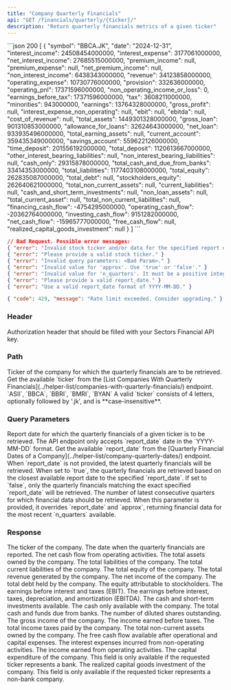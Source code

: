 ```yaml
---
title: "Company Quarterly Financials"
api: "GET /financials/quarterly/{ticker}/"
description: "Return quarterly financials metrics of a given ticker"
---
```


<ResponseExample>
```json 200
[
    {
        "symbol": "BBCA.JK",
        "date": "2024-12-31",
        "interest_income": 24508454000000,
        "interest_expense": 3177061000000,
        "net_interest_income": 27685515000000,
        "premium_income": null,
        "premium_expense": null,
        "net_premium_income": null,
        "non_interest_income": 6438343000000,
        "revenue": 34123858000000,
        "operating_expense": 10730776000000,
        "provision": 332636000000,
        "operating_pnl": 17371596000000,
        "non_operating_income_or_loss": 0,
        "earnings_before_tax": 17371596000000,
        "tax": 3608211000000,
        "minorities": 943000000,
        "earnings": 13764328000000,
        "gross_profit": null,
        "interest_expense_non_operating": null,
        "ebit": null,
        "ebitda": null,
        "cost_of_revenue": null,
        "total_assets": 1449301328000000,
        "gross_loan": 901310853000000,
        "allowance_for_loans": 32624643000000,
        "net_loan": 933935496000000,
        "total_earning_assets": null,
        "current_account": 359435349000000,
        "savings_account": 559622126000000,
        "time_deposit": 201556192000000,
        "total_deposit": 1120613667000000,
        "other_interest_bearing_liabilities": null,
        "non_interest_bearing_liabilities": null,
        "cash_only": 29315878000000,
        "total_cash_and_due_from_banks": 33414353000000,
        "total_liabilities": 1177403108000000,
        "total_equity": 262835087000000,
        "total_debt": null,
        "stockholders_equity": 262640621000000,
        "total_non_current_assets": null,
        "current_liabilities": null,
        "cash_and_short_term_investments": null,
        "non_loan_assets": null,
        "total_current_asset": null,
        "total_non_current_liabilities": null,
        "financing_cash_flow": -4754295000000,
        "operating_cash_flow": -20362764000000,
        "investing_cash_flow": 9151282000000,
        "net_cash_flow": -15965777000000,
        "free_cash_flow": null,
        "realized_capital_goods_investment": null
    }
]
```

```json 400
// Bad Request. Possible error messages:
{ "error": "Invalid stock ticker and/or data for the specified report date does not exist." }
{ "error": "Please provide a valid stock ticker." }
{ "error": "Invalid query parameters: <Bad Param>." }
{ "error": "Invalid value for 'approx'. Use 'true' or 'false'." }
{ "error": "Invalid value for 'n_quarters'. It must be a positive integer." }
{ "error": "Please provide a valid report_date." }
{ "error": "Use a valid report_date format of YYYY-MM-DD." }
```

```json 429
{ "code": 429, "message": "Rate limit exceeded. Consider upgrading." }
```

</ResponseExample>

### Header

<ParamField header="Authorization" type="string" required>
  Authorization header that should be filled with your Sectors Financial API
  key.
</ParamField>

### Path

<ParamField path="ticker" type="string" required>
  Ticker of the company for which the quarterly financials are to be retrieved.
  <AccordionGroup>
    <Accordion title="Get the available ticker">
      Get the available `ticker` from the [List Companies With Quarterly
      Financials](../helper-list/companies-with-quarterly-financials/) endpoint.
    </Accordion>
    <Accordion title="Examples of the ticker">
      `ASII`, `BBCA`, `BBRI`, `BMRI`, `BYAN`
    </Accordion>
    <Accordion title="Format">
      A valid `ticker` consists of 4 letters, optionally followed by '.jk', and
      is **case-insensitive**.
    </Accordion>
  </AccordionGroup>
</ParamField>

### Query Parameters

<ParamField query="report_date" type="string">
  Report date for which the quarterly financials of a given ticker is to be
  retrieved.
  <AccordionGroup>
    <Accordion title="Format">
      The API endpoint only accepts `report_date` date in the `YYYY-MM-DD`
      format.
    </Accordion>
    <Accordion title="Get the available report_date">
      Get the available `report_date` from the [Quarterly Financial Dates of a
      Company](../helper-list/company-quarterly-dates/) endpoint.
    </Accordion>
    <Accordion title="Default value">
      When `report_date` is not provided, the latest quarterly financials will
      be retrieved.
    </Accordion>
  </AccordionGroup>
</ParamField> <ParamField query="approx" type="boolean" default="true">
  When set to `true`, the quarterly financials are retrieved based on the
  closest available report date to the specified `report_date`. If set to
  `false`, only the quarterly financials matching the exact specified
  `report_date` will be retrieved.
</ParamField> <ParamField query="n_quarters" type="integer">
  The number of latest consecutive quarters for which financial data should be
  retrieved. When this parameter is provided, it overrides `report_date` and
  `approx`, returning financial data for the most recent `n_quarters` available.
</ParamField>

### Response

<ResponseField name="symbol" type="string">
  The ticker of the company.
</ResponseField>
<ResponseField name="date" type="string">
  The date when the quarterly financials are reported.
</ResponseField>
<ResponseField name="net_operating_cash_flow" type="number">
  The net cash flow from operating activities.
</ResponseField>
<ResponseField name="total_assets" type="number">
  The total assets owned by the company.
</ResponseField>
<ResponseField name="total_liabilities" type="number">
  The total liabilities of the company.
</ResponseField>
<ResponseField name="total_current_liabilities" type="number">
  The total current liabilities of the company.
</ResponseField>
<ResponseField name="total_equity" type="number">
  The total equity of the company.
</ResponseField>
<ResponseField name="total_revenue" type="number">
  The total revenue generated by the company.
</ResponseField>
<ResponseField name="net_income" type="number">
  The net income of the company.
</ResponseField>
<ResponseField name="total_debt" type="number">
  The total debt held by the company.
</ResponseField>
<ResponseField name="stockholders_equity" type="number">
  The equity attributable to stockholders.
</ResponseField>
<ResponseField name="ebit" type="number">
  The earnings before interest and taxes (EBIT).
</ResponseField>
<ResponseField name="ebitda" type="number">
  The earnings before interest, taxes, depreciation, and amortization (EBITDA).
</ResponseField>
<ResponseField name="cash_and_short_term_investments" type="number">
  The cash and short-term investments available.
</ResponseField>
<ResponseField name="cash_only" type="number">
  The cash only available with the company.
</ResponseField>
<ResponseField name="total_cash_and_due_from_banks" type="number">
  The total cash and funds due from banks.
</ResponseField>
<ResponseField name="diluted_shares_outstanding" type="number">
  The number of diluted shares outstanding.
</ResponseField>
<ResponseField name="gross_income" type="number">
  The gross income of the company.
</ResponseField>
<ResponseField name="pretax_income" type="number">
  The income earned before taxes.
</ResponseField>
<ResponseField name="income_taxes" type="number">
  The total income taxes paid by the company.
</ResponseField>
<ResponseField name="total_non_current_assets" type="number">
  The total non-current assets owned by the company.
</ResponseField>
<ResponseField name="free_cash_flow" type="number">
  The free cash flow available after operational and capital expenses.
</ResponseField>
<ResponseField name="interest_expense_non_operating" type="number">
  The interest expenses incurred from non-operating activities.
</ResponseField>
<ResponseField name="operating_income" type="number">
  The income earned from operating activities.
</ResponseField>
<ResponseField name="capital_expenditure" type="number">
  The capital expenditure of the company. This field is only available if the
  requested ticker represents a bank.
</ResponseField>
<ResponseField name="realized_capital_goods_investment" type="number">
  The realized capital goods investment of the company. This field is only
  available if the requested ticker represents a non-bank company.
</ResponseField>
